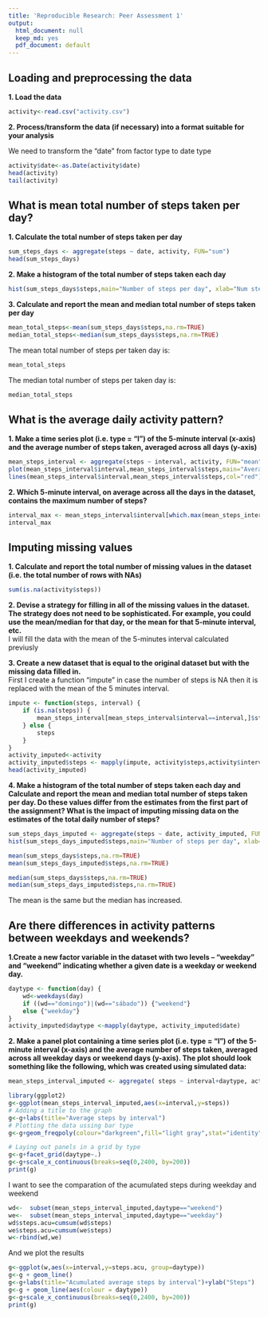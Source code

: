 ```yaml
---
title: 'Reproducible Research: Peer Assessment 1'
output:
  html_document: null
  keep_md: yes
  pdf_document: default
---
```



## Loading and preprocessing the data  

**1. Load the data **  
```r
activity<-read.csv("activity.csv")
```

**2. Process/transform the data (if necessary) into a format suitable for your analysis**   

We need to transform the "date" from factor type to date type

```r
activity$date<-as.Date(activity$date)
head(activity)
tail(activity)
```

## What is mean total number of steps taken per day?
**1. Calculate the total number of steps taken per day** 

```r
sum_steps_days <- aggregate(steps ~ date, activity, FUN="sum")
head(sum_steps_days)
```

**2. Make a histogram of the total number of steps taken each day** 


```r

hist(sum_steps_days$steps,main="Number of steps per day", xlab="Num steps",ylab="",col="red")
```

**3. Calculate and report the mean and median total number of steps taken per day** 
```r
mean_total_steps<-mean(sum_steps_days$steps,na.rm=TRUE)
median_total_steps<-median(sum_steps_days$steps,na.rm=TRUE)
```
The mean total number of steps per taken day is:
```r
mean_total_steps
```

The median total number of steps per taken day is:
```r
median_total_steps
```

## What is the average daily activity pattern?
**1. Make a time series plot (i.e. type = "l") of the 5-minute interval (x-axis) and the average number of steps taken, averaged across all days (y-axis)** 

```r
mean_steps_interval <- aggregate(steps ~ interval, activity, FUN="mean")
plot(mean_steps_interval$interval,mean_steps_interval$steps,main="Average daily activity pattern", ylab="Num steps",xlab="Interval",type="n")
lines(mean_steps_interval$interval,mean_steps_interval$steps,col="red")
```

**2. Which 5-minute interval, on average across all the days in the dataset, contains the maximum number of steps?** 
```r
interval_max <- mean_steps_interval$interval[which.max(mean_steps_interval$steps)]
interval_max
```


## Imputing missing values

**1. Calculate and report the total number of missing values in the dataset (i.e. the total number of rows with NAs)** 

```r
sum(is.na(activity$steps))
```

**2. Devise a strategy for filling in all of the missing values in the dataset. The strategy does not need to be sophisticated. For example, you could use the mean/median for that day, or the mean for that 5-minute interval, etc.**   
I will fill the data with the mean of the 5-minutes interval calculated previusly

**3. Create a new dataset that is equal to the original dataset but with the missing data filled in.**   
First I create a function "impute" in case the number of steps is NA then it is replaced with the mean of the 5 minutes interval.

```r
impute <- function(steps, interval) {
    if (is.na(steps)) {
        mean_steps_interval[mean_steps_interval$interval==interval,]$steps
    } else {
        steps
    }
}
activity_imputed<-activity
activity_imputed$steps <- mapply(impute, activity$steps,activity$interval)
head(activity_imputed)
```

**4. Make a histogram of the total number of steps taken each day and Calculate and report the mean and median total number of steps taken per day. Do these values differ from the estimates from the first part of the assignment? What is the impact of imputing missing data on the estimates of the total daily number of steps?** 

```r
sum_steps_days_imputed <- aggregate(steps ~ date, activity_imputed, FUN="sum")
hist(sum_steps_days_imputed$steps,main="Number of steps per day", xlab="Num steps",ylab="",col="red")

mean(sum_steps_days$steps,na.rm=TRUE)
mean(sum_steps_days_imputed$steps,na.rm=TRUE)

median(sum_steps_days$steps,na.rm=TRUE)
median(sum_steps_days_imputed$steps,na.rm=TRUE)
```
The mean is the same but the median has increased.



## Are there differences in activity patterns between weekdays and weekends?

**1.Create a new factor variable in the dataset with two levels -- "weekday" and "weekend" indicating whether a given date is a weekday or weekend day.** 
```r

daytype <- function(day) {
    wd<-weekdays(day)
    if ((wd=="domingo")|(wd=="sábado")) {"weekend"}
    else {"weekday"}
}
activity_imputed$daytype <-mapply(daytype, activity_imputed$date)
```

**2. Make a panel plot containing a time series plot (i.e. type = "l") of the 5-minute interval (x-axis) and the average number of steps taken, averaged across all weekday days or weekend days (y-axis). The plot should look something like the following, which was created using simulated data:** 

```r
mean_steps_interval_imputed <- aggregate( steps ~ interval+daytype, activity_imputed, FUN="mean")

library(ggplot2)
g<-ggplot(mean_steps_interval_imputed,aes(x=interval,y=steps))
# Adding a title to the graph
g<-g+labs(title="Average steps by interval")
# Plotting the data ussing bar type 
g<-g+geom_freqpoly(colour="darkgreen",fill="light gray",stat="identity")

# Laying out panels in a grid by type
g<-g+facet_grid(daytype~.)
g<-g+scale_x_continuous(breaks=seq(0,2400, by=200))
print(g)
```


I want to see the comparation of the acumulated steps during weekday and weekend
```r
wd<-  subset(mean_steps_interval_imputed,daytype=="weekend")
we<-  subset(mean_steps_interval_imputed,daytype=="weekday")
wd$steps.acu=cumsum(wd$steps)
we$steps.acu=cumsum(we$steps)
w<-rbind(wd,we)
```

And we plot the results 
```r
g<-ggplot(w,aes(x=interval,y=steps.acu, group=daytype))
g<-g + geom_line()
g<-g+labs(title="Acumulated average steps by interval")+ylab("Steps")
g<-g + geom_line(aes(colour = daytype))
g<-g+scale_x_continuous(breaks=seq(0,2400, by=200))
print(g)
```